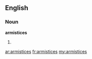 ==English==

===Noun===
'''armistices'''

# {{plural of|[[armistice]]}}

[[ar:armistices]]
[[fr:armistices]]
[[my:armistices]]